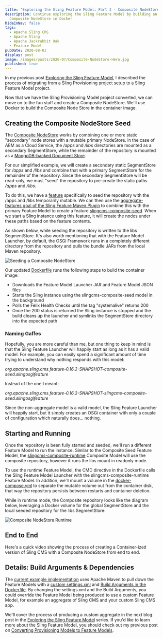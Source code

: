 ```yaml
---
title: "Exploring the Sling Feature Model: Part 2 - Composite NodeStore"
description: Continue exploring the Sling Feature Model by building an Oak
  Composite NodeStore in Docker
hideInNav: false
tags:
  - Apache Sling CMS
  - Apache Sling
  - Apache Jackrabbit Oak
  - Feature Model
pubDate: 2020-08-03
display: post
image: /images/posts/2020-07/Composite-NodeStore-Hero.jpg
published: true
---
```



  
In my previous post [Exploring the Sling Feature Model](https://blogs.perficient.com/2020/07/27/exploring-the-sling-feature-model-part-1/), I described the process of migrating from a Sling Provisioning project setup to a Sling Feature Model project. 

Now that we have the Sling Provisioning Model project converted, we can move on to the fun stuff and create a Composite NodeStore. We'll use Docker to build the Composite Node Store in the container image.  
  
## Creating the Composite NodeStore Seed

  
The [Composite NodeStore](https://jackrabbit.apache.org/oak/docs/nodestore/compositens.html) works by combining one or more static "secondary" node stores with a mutable primary NodeStore. In the case of AEM as a Cloud Service, the _/apps_ and _/libs_ directories are mounted as a secondary SegmentStore, while the remainder of the repository is mounted as a [MongoDB-backed Document Store](https://jackrabbit.apache.org/oak/docs/nodestore/document/mongo-document-store.html). 

For our simplified example, we will create a secondary static SegmentStore for _/apps_ and _/libs_ and combine that with a primary SegmentStore for the remainder of the repository. Since the secondary SegmentStore will be read-only, we must "seed" the repository to pre-create the static paths _/apps_ and _/libs_. 

To do this, we have a [feature](https://github.com/apache/sling-org-apache-sling-app-cms/blob/SLING-8913-multiple-instance-types/feature/src/main/features/node-store-composite/composite-seed.json) specifically to seed the repository with the /apps and /libs temporarily mutable. We can then use the [aggregate-features goal of the Sling Feature Maven Plugin](https://sling.apache.org/components/slingfeature-maven-plugin/aggregate-features-mojo.html) to combine this with the primary Feature Model to create a feature [slingcms-composite-seed](https://repository.apache.org/content/repositories/snapshots/org/apache/sling/org.apache.sling.cms.feature/0.16.3-SNAPSHOT/org.apache.sling.cms.feature-0.16.3-20200728.212037-1-slingcms-composite-seed.slingosgifeature). When we start a Sling instance using this feature, it will create the nodes under these paths based on the feature contents. 

As shown below, while seeding the repository is written to the libs SegmentStore. It's also worth mentioning that with the Feature Model Launcher, by default, the OSGi Framework runs in a completely different directory from the repository and pulls the bundle JARs from the local Maven repository.  
  

![Seeding a Composite NodeStore](/images/posts/2020-07/Seeding.png)

  
Our updated [Dockerfile](https://github.com/apache/sling-org-apache-sling-app-cms/blob/SLING-8913-multiple-instance-types/docker/cms/Dockerfile) runs the following steps to build the container image:  
  
* Downloads the Feature Model Launcher JAR and Feature Model JSON files
* Starts the Sling instance using the slingcms-composite-seed model in the background
* Polls the Felix Health Checks until the tag "systemalive" returns 200
* Once the 200 status is returned the Sling instance is stopped and the build cleans up the launcher and symlinks the SegmentStore directory into the expected path

  
  
### Naming Gaffes

  
Hopefully, you are more careful than me, but one thing to keep in mind is that the Sling Feature Launcher will happily start as long as it has a valid model. For example, you can easily spend a significant amount of time trying to understand why nothing responds with this model:

_org.apache.sling.cms.feature-0.16.3-SNAPSHOT-composite-seed.slingosgifeature_

Instead of the one I meant:

_org.apache.sling.cms.feature-0.16.3-SNAPSHOT-slingcms-composite-seed.slingosgifeature_

Since the non-aggregate model is a valid model, the Sling Feature Launcher will happily start, but it simply creates an OSGi container with only a couple of configuration which naturally does... nothing.   
  
## Starting and Running 

  
Once the repository is been fully started and seeded, we'll run a different Feature Model to run the instance. Similar to the Composite Seed Feature Model, the [slingcms-composite-runtime](https://repository.apache.org/content/repositories/snapshots/org/apache/sling/org.apache.sling.cms.feature/0.16.3-SNAPSHOT/org.apache.sling.cms.feature-0.16.3-20200728.212037-1-slingcms-composite-runtime.slingosgifeature) Composite Model will use the composite repository, however it runs the libs mount in readonly mode.   

To use the runtime Feature Model, the CMD directive in the Dockerfile calls the Sling Feature Model Launcher with the slingcms-composite-runtime Feature Model. In addition, we'll mount a volume in the [docker-compose.yml](https://github.com/apache/sling-org-apache-sling-app-cms/blob/SLING-8913-multiple-instance-types/docker/docker-compose.yml) to separate the mutable volume out from the container disk, that way the repository persists between restarts and container deletion.

While in runtime mode, the Composite repository looks like the diagram below, leveraging a Docker volume for the global SegmentStore and the local seeded repository for the libs SegmentStore:

  

![Composite NodeStore Runtime](/images/posts/2020-07/Runtime.png)

  

## End to End

  
Here's a quick video showing the process of creating a Container-ized version of Sling CMS with a Composite NodeStore from end to end.

  

<Embed media="/assets/Sling-CMS-Composite-NodeStore.mp4"  />

  

## Details: Build Arguments & Dependencies

  
The [current example implementation](https://github.com/apache/sling-org-apache-sling-app-cms/tree/SLING-8913-multiple-instance-types/) uses Apache Maven to pull down the Feature Models with a [custom settings.xml](https://github.com/apache/sling-org-apache-sling-app-cms/blob/SLING-8913-multiple-instance-types/docker/cms/settings.xml) and [Build Arguments in the Dockerfile](https://github.com/apache/sling-org-apache-sling-app-cms/blob/SLING-8913-multiple-instance-types/docker/cms/Dockerfile#L17). By changing the settings.xml and the Build Arguments, you could override the Feature Model being produced to use a custom Feature Model, for example an aggregate of Sling CMS and your custom Sling CMS app.

We'll cover the process of producing a custom aggregate in the next blog post in the [Exploring the Sling Feature Model](https://blogs.perficient.com/tag/exploring-the-sling-feature-model/) series. If you'd like to learn more about the Sling Feature Model, you should check out my previous post on [Converting Provisioning Models to Feature Models](https://blogs.perficient.com/2020/07/27/exploring-the-sling-feature-model-part-1/).  
  
